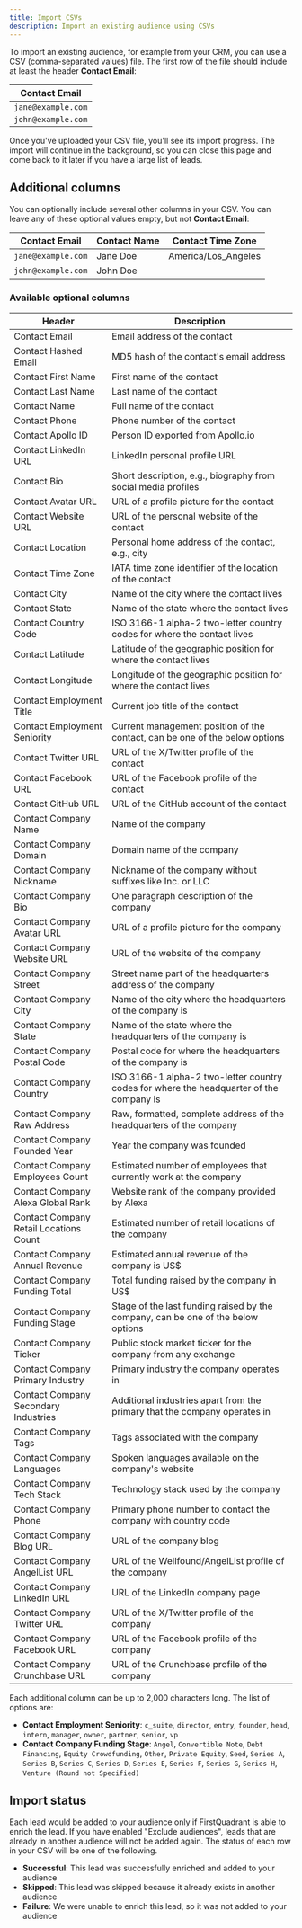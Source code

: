 ```yaml
---
title: Import CSVs
description: Import an existing audience using CSVs
---
```


To import an existing audience, for example from your CRM, you can use a CSV (comma-separated values) file. The first row of the file should include at least the header **Contact Email**:

| Contact Email      |
| ------------------ |
| `jane@example.com` |
| `john@example.com` |

Once you've uploaded your CSV file, you'll see its import progress. The import will continue in the background, so you can close this page and come back to it later if you have a large list of leads.

## Additional columns

You can optionally include several other columns in your CSV. You can leave any of these optional values empty, but not **Contact Email**:

| Contact Email      | Contact Name | Contact Time Zone   |
| ------------------ | ------------ | ------------------- |
| `jane@example.com` | Jane Doe     | America/Los_Angeles |
| `john@example.com` | John Doe     |

### Available optional columns

| Header                                 | Description                                                                             |
| -------------------------------------- | --------------------------------------------------------------------------------------- |
| Contact Email                          | Email address of the contact                                                            |
| Contact Hashed Email                   | MD5 hash of the contact's email address                                                 |
| Contact First Name                     | First name of the contact                                                               |
| Contact Last Name                      | Last name of the contact                                                                |
| Contact Name                           | Full name of the contact                                                                |
| Contact Phone                          | Phone number of the contact                                                             |
| Contact Apollo ID                      | Person ID exported from Apollo.io                                                       |
| Contact LinkedIn URL                   | LinkedIn personal profile URL                                                           |
| Contact Bio                            | Short description, e.g., biography from social media profiles                           |
| Contact Avatar URL                     | URL of a profile picture for the contact                                                |
| Contact Website URL                    | URL of the personal website of the contact                                              |
| Contact Location                       | Personal home address of the contact, e.g., city                                        |
| Contact Time Zone                      | IATA time zone identifier of the location of the contact                                |
| Contact City                           | Name of the city where the contact lives                                                |
| Contact State                          | Name of the state where the contact lives                                               |
| Contact Country Code                   | ISO 3166-1 alpha-2 two-letter country codes for where the contact lives                 |
| Contact Latitude                       | Latitude of the geographic position for where the contact lives                         |
| Contact Longitude                      | Longitude of the geographic position for where the contact lives                        |
| Contact Employment Title               | Current job title of the contact                                                        |
| Contact Employment Seniority           | Current management position of the contact, can be one of the below options             |
| Contact Twitter URL                    | URL of the X/Twitter profile of the contact                                             |
| Contact Facebook URL                   | URL of the Facebook profile of the contact                                              |
| Contact GitHub URL                     | URL of the GitHub account of the contact                                                |
| Contact Company Name                   | Name of the company                                                                     |
| Contact Company Domain                 | Domain name of the company                                                              |
| Contact Company Nickname               | Nickname of the company without suffixes like Inc. or LLC                               |
| Contact Company Bio                    | One paragraph description of the company                                                |
| Contact Company Avatar URL             | URL of a profile picture for the company                                                |
| Contact Company Website URL            | URL of the website of the company                                                       |
| Contact Company Street                 | Street name part of the headquarters address of the company                             |
| Contact Company City                   | Name of the city where the headquarters of the company is                               |
| Contact Company State                  | Name of the state where the headquarters of the company is                              |
| Contact Company Postal Code            | Postal code for where the headquarters of the company is                                |
| Contact Company Country                | ISO 3166-1 alpha-2 two-letter country codes for where the headquarter of the company is |
| Contact Company Raw Address            | Raw, formatted, complete address of the headquarters of the company                     |
| Contact Company Founded Year           | Year the company was founded                                                            |
| Contact Company Employees Count        | Estimated number of employees that currently work at the company                        |
| Contact Company Alexa Global Rank      | Website rank of the company provided by Alexa                                           |
| Contact Company Retail Locations Count | Estimated number of retail locations of the company                                     |
| Contact Company Annual Revenue         | Estimated annual revenue of the company is US$                                          |
| Contact Company Funding Total          | Total funding raised by the company in US$                                              |
| Contact Company Funding Stage          | Stage of the last funding raised by the company, can be one of the below options        |
| Contact Company Ticker                 | Public stock market ticker for the company from any exchange                            |
| Contact Company Primary Industry       | Primary industry the company operates in                                                |
| Contact Company Secondary Industries   | Additional industries apart from the primary that the company operates in               |
| Contact Company Tags                   | Tags associated with the company                                                        |
| Contact Company Languages              | Spoken languages available on the company's website                                     |
| Contact Company Tech Stack             | Technology stack used by the company                                                    |
| Contact Company Phone                  | Primary phone number to contact the company with country code                           |
| Contact Company Blog URL               | URL of the company blog                                                                 |
| Contact Company AngelList URL          | URL of the Wellfound/AngelList profile of the company                                   |
| Contact Company LinkedIn URL           | URL of the LinkedIn company page                                                        |
| Contact Company Twitter URL            | URL of the X/Twitter profile of the company                                             |
| Contact Company Facebook URL           | URL of the Facebook profile of the company                                              |
| Contact Company Crunchbase URL         | URL of the Crunchbase profile of the company                                            |

Each additional column can be up to 2,000 characters long. The list of options are:

- **Contact Employment Seniority**: `c_suite`, `director`, `entry`, `founder`, `head`, `intern`, `manager`, `owner`, `partner`, `senior`, `vp`
- **Contact Company Funding Stage**: `Angel`, `Convertible Note`, `Debt Financing`, `Equity Crowdfunding`, `Other`, `Private Equity`, `Seed`, `Series A`, `Series B`, `Series C`, `Series D`, `Series E`, `Series F`, `Series G`, `Series H`, `Venture (Round not Specified)`

## Import status

Each lead would be added to your audience only if FirstQuadrant is able to enrich the lead. If you have enabled "Exclude audiences", leads that are already in another audience will not be added again. The status of each row in your CSV will be one of the following.

- **Successful**: This lead was successfully enriched and added to your audience
- **Skipped**: This lead was skipped because it already exists in another audience
- **Failure**: We were unable to enrich this lead, so it was not added to your audience
